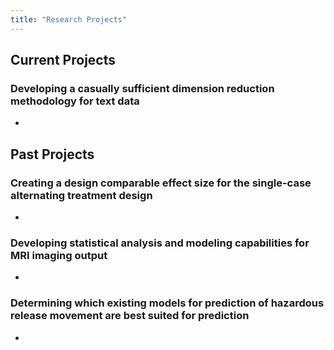 ```yaml
---
title: "Research Projects"
---
```


## Current Projects

### Developing a casually sufficient dimension reduction methodology for text data

- 

## Past Projects

### Creating a design comparable effect size for the single-case alternating treatment design

- 

### Developing statistical analysis and modeling capabilities for MRI imaging output

- 

### Determining which existing models for prediction of hazardous release movement are best suited for prediction

- 